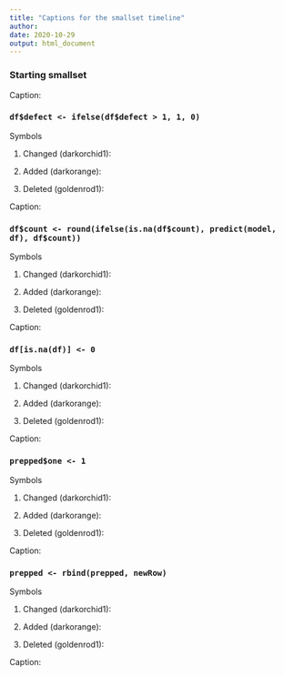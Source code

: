 ```yaml
---
title: "Captions for the smallset timeline"
author: 
date: 2020-10-29
output: html_document
---
```


### Starting smallset

Caption: 

### `df$defect <- ifelse(df$defect > 1, 1, 0)`

Symbols

1. Changed (darkorchid1):

2. Added (darkorange):

3. Deleted (goldenrod1):

Caption: 

### `df$count <- round(ifelse(is.na(df$count), predict(model, df), df$count))`

Symbols

1. Changed (darkorchid1):

2. Added (darkorange):

3. Deleted (goldenrod1):

Caption: 

### `df[is.na(df)] <- 0`

Symbols

1. Changed (darkorchid1):

2. Added (darkorange):

3. Deleted (goldenrod1):

Caption: 

### `prepped$one <- 1`

Symbols

1. Changed (darkorchid1):

2. Added (darkorange):

3. Deleted (goldenrod1):

Caption: 

### `prepped <- rbind(prepped, newRow)`

Symbols

1. Changed (darkorchid1):

2. Added (darkorange):

3. Deleted (goldenrod1):

Caption: 
